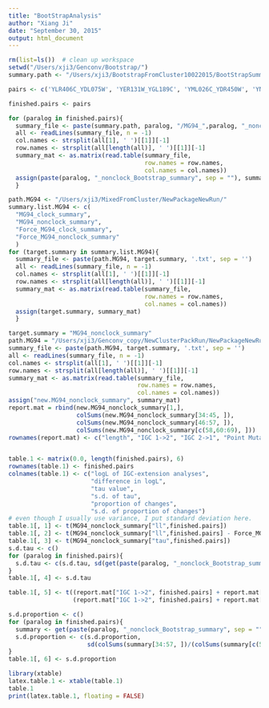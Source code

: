 ```yaml
---
title: "BootStrapAnalysis"
author: "Xiang Ji"
date: "September 30, 2015"
output: html_document
---
```


```r
rm(list=ls())  # clean up workspace
setwd("/Users/xji3/Genconv/Bootstrap/")
summary.path <- "/Users/xji3/BootstrapFromCluster10022015/BootStrapSummary/"

pairs <- c('YLR406C_YDL075W', 'YER131W_YGL189C', 'YML026C_YDR450W', 'YNL301C_YOL120C', 'YNL069C_YIL133C', 'YMR143W_YDL083C', 'YJL177W_YKL180W', 'YBR191W_YPL079W', 'YER074W_YIL069C', 'YDR418W_YEL054C', 'YBL087C_YER117W', 'YLR333C_YGR027C', 'YMR142C_YDL082W', 'YER102W_YBL072C')

finished.pairs <- pairs

for (paralog in finished.pairs){
  summary_file <- paste(summary.path, paralog, "/MG94_",paralog, "_nonclock_Bootstrap_summary", '.txt', sep = '')
  all <- readLines(summary_file, n = -1)
  col.names <- strsplit(all[1], ' ')[[1]][-1]
  row.names <- strsplit(all[length(all)], ' ')[[1]][-1]
  summary_mat <- as.matrix(read.table(summary_file, 
                                      row.names = row.names, 
                                      col.names = col.names))
  assign(paste(paralog, "_nonclock_Bootstrap_summary", sep = ""), summary_mat)
  }

path.MG94 <- "/Users/xji3/MixedFromCluster/NewPackageNewRun/"
summary.list.MG94 <- c( 
  "MG94_clock_summary",
  "MG94_nonclock_summary", 
  "Force_MG94_clock_summary", 
  "Force_MG94_nonclock_summary"
  )
for (target.summary in summary.list.MG94){
  summary_file <- paste(path.MG94, target.summary, '.txt', sep = '')
  all <- readLines(summary_file, n = -1)
  col.names <- strsplit(all[1], ' ')[[1]][-1]
  row.names <- strsplit(all[length(all)], ' ')[[1]][-1]
  summary_mat <- as.matrix(read.table(summary_file, 
                                      row.names = row.names, 
                                      col.names = col.names))
  assign(target.summary, summary_mat)
  }

target.summary = "MG94_nonclock_summary"
path.MG94 = "/Users/xji3/Genconv_copy/NewClusterPackRun/NewPackageNewRun/"
summary_file <- paste(path.MG94, target.summary, '.txt', sep = '')
all <- readLines(summary_file, n = -1)
col.names <- strsplit(all[1], ' ')[[1]][-1]
row.names <- strsplit(all[length(all)], ' ')[[1]][-1]
summary_mat <- as.matrix(read.table(summary_file,
                                    row.names = row.names,
                                    col.names = col.names))
assign("new.MG94_nonclock_summary", summary_mat)
report.mat = rbind(new.MG94_nonclock_summary[1,],
                   colSums(new.MG94_nonclock_summary[34:45, ]),
                   colSums(new.MG94_nonclock_summary[46:57, ]), 
                   colSums(new.MG94_nonclock_summary[c(58,60:69), ]))
rownames(report.mat) <- c("length", "IGC 1->2", "IGC 2->1", "Point Mutation")


table.1 <- matrix(0.0, length(finished.pairs), 6)
rownames(table.1) <- finished.pairs
colnames(table.1) <- c("logL of IGC-extension analyses",
                       "difference in logL",
                       "tau value",
                       "s.d. of tau",
                       "proportion of changes",
                       "s.d. of proportion of changes")  
# even though I usually use variance, I put standard deviation here.
table.1[, 1] <- t(MG94_nonclock_summary["ll",finished.pairs])
table.1[, 2] <- t(MG94_nonclock_summary["ll",finished.pairs] - Force_MG94_nonclock_summary["ll",finished.pairs])
table.1[, 3] <- t(MG94_nonclock_summary["tau",finished.pairs])
s.d.tau <- c()
for (paralog in finished.pairs){
  s.d.tau <- c(s.d.tau, sd(get(paste(paralog, "_nonclock_Bootstrap_summary", sep = ""))["tau",]))
}
table.1[, 4] <- s.d.tau

table.1[, 5] <- t((report.mat["IGC 1->2", finished.pairs] + report.mat["IGC 2->1", finished.pairs]) / 
                  (report.mat["IGC 1->2", finished.pairs] + report.mat["IGC 2->1", finished.pairs] + report.mat["Point Mutation", finished.pairs]))

s.d.proportion <- c()
for (paralog in finished.pairs){
  summary <- get(paste(paralog, "_nonclock_Bootstrap_summary", sep = ""))
  s.d.proportion <- c(s.d.proportion, 
                      sd(colSums(summary[34:57, ])/(colSums(summary[c(58, 60:69), ] + colSums(summary[34:57, ])))))
}
table.1[, 6] <- s.d.proportion

library(xtable)
latex.table.1 <- xtable(table.1)
table.1
print(latex.table.1, floating = FALSE)
```
